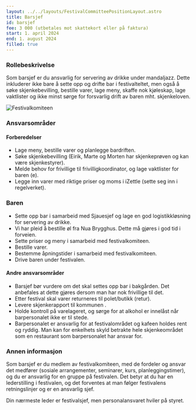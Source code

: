 ```yaml
---
layout: ../../layouts/FestivalCommitteePositionLayout.astro
title: Barsjef
id: barsjef
fee: 3 000 (utbetales mot skattekort eller på faktura)
start: 1. april 2024
end: 1. august 2024
filled: true
---
```


### Rollebeskrivelse

Som barsjef er du ansvarlig for servering av drikke under mandaljazz. Dette inkluderer ikke bare å sette opp og drifte bar i festivalteltet, men også å søke skjenkebevilling, bestille varer, lage meny, skaffe nok kjøleskap, lage vaktlister og ikke minst sørge for forsvarlig drift av baren mht. skjenkeloven.

<img
  src="/festivalkomite/barsjef.jpg"
  alt="Festivalkomiteen"
  class="rounded-lg shadow-lg"
/>

### Ansvarsområder

#### Forberedelser

- Lage meny, bestille varer og planlegge bardriften.
- Søke skjenkebevilling (Eirik, Marte og Morten har skjenkeprøven og kan være skjenkestyrer).
- Melde behov for frivillige til frivilligkoordinator, og lage vaktlister for baren (e).
- Legge inn varer med riktige priser og moms i iZettle (sette seg inn i regelverket).

### Baren

- Sette opp bar i samarbeid med Sjauesjef og lage en god logistikkløsning for servering av drikke.
- Vi har pleid å bestille øl fra Nua Brygghus. Dette må gjøres i god tid i forveien.
- Sette priser og meny i samarbeid med festivalkomiteen.
- Bestille varer.
- Bestemme åpningstider i samarbeid med festivalkomiteen.
- Drive baren under festivalen.

#### Andre ansvarsområder

- Barsjef bør vurdere om det skal settes opp bar i bakgården. Det anbefales at dette gjøres dersom man har nok frivillige til det.
- Etter festival skal varer returneres til polet/butikk (retur).
- Levere skjenkerapport til kommunen .
- Holde kontroll på varelageret, og sørge for at alkohol er innelåst når barpersonalet ikke er til stede.
- Barpersonalet er ansvarlig for at festivalområdet og kafeen holdes rent og ryddig. Man kan for enkelhets skyld betrakte hele skjenkeområdet som en restaurant som barpersonalet har ansvar for.

### Annen informasjon

Som barsjef er du medlem av festivalkomiteen, med de fordeler og ansvar det medfører (sosiale arrangementer, seminarer, kurs, planleggingstimer), og du er ansvarlig for en gruppe på festivalen. Det betyr at du har en lederstilling i festivalen, og det forventes at man følger festivalens retningslinjer og er en ansvarlig sjef.

Din nærmeste leder er festivalsjef, men personalansvaret hviler på styret.
